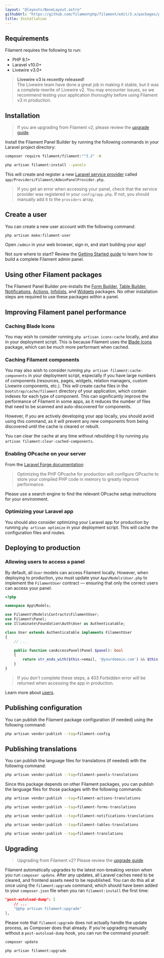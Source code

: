 ```yaml
---
layout: "@layouts/BaseLayout.astro"
githubUrl: "https://github.com/filamentphp/filament/edit/3.x/packages/panels/docs/01-installation.md"
title: Installation
---
```


## Requirements

Filament requires the following to run:

- PHP 8.1+
- Laravel v10.0+
- Livewire v3.0+

> **Livewire v3 is recently released!**<br />
> The Livewire team have done a great job in making it stable, but it was a complete rewrite of Livewire v2. You may encounter issues, so we recommend testing your application thoroughly before using Filament v3 in production.

## Installation

> If you are upgrading from Filament v2, please review the [upgrade guide](upgrade-guide).

Install the Filament Panel Builder by running the following commands in your Laravel project directory:

```bash
composer require filament/filament:"^3.2" -W

php artisan filament:install --panels
```

This will create and register a new [Laravel service provider](https://laravel.com/docs/providers) called `app/Providers/Filament/AdminPanelProvider.php`.

> If you get an error when accessing your panel, check that the service provider was registered in your `config/app.php`. If not, you should manually add it to the `providers` array.

## Create a user
You can create a new user account with the following command:

```bash
php artisan make:filament-user
```

Open `/admin` in your web browser, sign in, and start building your app!

Not sure where to start? Review the [Getting Started guide](getting-started) to learn how to build a complete Filament admin panel.

## Using other Filament packages
The Filament Panel Builder pre-installs the [Form Builder](/docs/forms), [Table Builder](/docs/tables), [Notifications](/docs/notifications), [Actions](/docs/actions), [Infolists](/docs/infolists), and [Widgets](/docs/widgets) packages. No other installation steps are required to use these packages within a panel.

## Improving Filament panel performance

### Caching Blade Icons

You may wish to consider running `php artisan icons:cache` locally, and also in your deployment script. This is because Filament uses the [Blade Icons](https://blade-ui-kit.com/blade-icons) package, which can be much more performant when cached.

### Caching Filament components

You may also wish to consider running `php artisan filament:cache-components` in your deployment script, especially if you have large numbers of components (resources, pages, widgets, relation managers, custom Livewire components, etc.). This will create cache files in the `bootstrap/cache/filament` directory of your application, which contain indexes for each type of component. This can significantly improve the performance of Filament in some apps, as it reduces the number of files that need to be scanned and auto-discovered for components.

However, if you are actively developing your app locally, you should avoid using this command, as it will prevent any new components from being discovered until the cache is cleared or rebuilt.

You can clear the cache at any time without rebuilding it by running `php artisan filament:clear-cached-components`.

### Enabling OPcache on your server

From the [Laravel Forge documentation](https://forge.laravel.com/docs/servers/php.html#opcache):

> Optimizing the PHP OPcache for production will configure OPcache to store your compiled PHP code in memory to greatly improve performance.

Please use a search engine to find the relevant OPcache setup instructions for your environment.

### Optimizing your Laravel app

You should also consider optimizing your Laravel app for production by running `php artisan optimize` in your deployment script. This will cache the configuration files and routes.

## Deploying to production

### Allowing users to access a panel

By default, all `User` models can access Filament locally. However, when deploying to production, you must update your `App\Models\User.php` to implement the `FilamentUser` contract — ensuring that only the correct users can access your panel:

```php
<?php

namespace App\Models;

use Filament\Models\Contracts\FilamentUser;
use Filament\Panel;
use Illuminate\Foundation\Auth\User as Authenticatable;

class User extends Authenticatable implements FilamentUser
{
    // ...

    public function canAccessPanel(Panel $panel): bool
    {
        return str_ends_with($this->email, '@yourdomain.com') && $this->hasVerifiedEmail();
    }
}
```

> If you don't complete these steps, a 403 Forbidden error will be returned when accessing the app in production.

Learn more about [users](users).

## Publishing configuration

You can publish the Filament package configuration (if needed) using the following command:

```bash
php artisan vendor:publish --tag=filament-config
```

## Publishing translations

You can publish the language files for translations (if needed) with the following command:

```bash
php artisan vendor:publish --tag=filament-panels-translations
```

Since this package depends on other Filament packages, you can publish the language files for those packages with the following commands:

```bash
php artisan vendor:publish --tag=filament-actions-translations

php artisan vendor:publish --tag=filament-forms-translations

php artisan vendor:publish --tag=filament-notifications-translations

php artisan vendor:publish --tag=filament-tables-translations

php artisan vendor:publish --tag=filament-translations
```

## Upgrading

> Upgrading from Filament v2? Please review the [upgrade guide](upgrade-guide).

Filament automatically upgrades to the latest non-breaking version when you run `composer update`. After any updates, all Laravel caches need to be cleared, and frontend assets need to be republished. You can do this all at once using the `filament:upgrade` command, which should have been added to your `composer.json` file when you ran `filament:install` the first time:

```json
"post-autoload-dump": [
    // ...
    "@php artisan filament:upgrade"
],
```

Please note that `filament:upgrade` does not actually handle the update process, as Composer does that already. If you're upgrading manually without a `post-autoload-dump` hook, you can run the command yourself:

```bash
composer update

php artisan filament:upgrade
```
